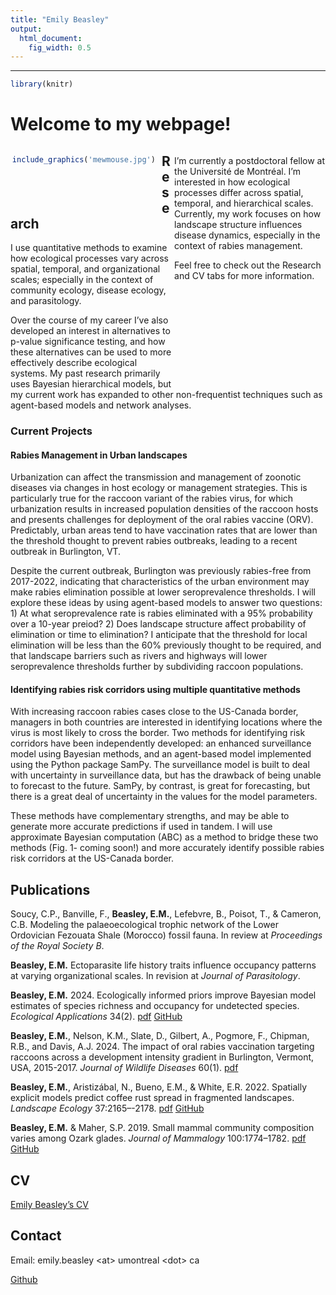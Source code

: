 ```yaml
---
title: "Emily Beasley"
output:
  html_document:
    fig_width: 0.5
---
```


----

```r
library(knitr)
```

# Welcome to my webpage! 
<style>
.column-left{
  float: left;
  width: 48%;
  text-align: center;
}
.column-right{
  float: right;
  width: 48%;
  text-align: left;
}
</style>

<div class = "column-left">
```r
include_graphics('mewmouse.jpg') 
```
<br>
<br>
<br>
</div>

<div class = "column-right">
I’m currently a postdoctoral fellow at the Universit&#233; de Montr&#233;al. I’m interested in how ecological processes differ across spatial, temporal, and hierarchical scales. Currently, my work focuses on how landscape structure influences disease dynamics, especially in the context of rabies management. 
  
Feel free to check out the Research and CV tabs for more information.
<br>
<br>
<br>
<br>
<br>
<br>
<br>
<br>
<br>
<br>
</div>  
  
  
  
## Research  

I use quantitative methods to examine how ecological processes vary across spatial, temporal, and organizational scales; especially in the context of community ecology, disease ecology, and parasitology. 

Over the course of my career I've also developed an interest in alternatives to p-value significance testing, and how these alternatives can be used to more effectively describe ecological systems. My past research primarily uses Bayesian hierarchical models, but my current work has expanded to other non-frequentist techniques such as agent-based models and network analyses. 

### Current Projects

#### Rabies Management in Urban landscapes

Urbanization can affect the transmission and management of zoonotic diseases via changes in host ecology or management strategies. This is particularly true for the raccoon variant of the rabies virus, for which urbanization results in increased population densities of the raccoon hosts and presents challenges for deployment of the oral rabies vaccine (ORV). Predictably, urban areas tend to have vaccination rates that are lower than the threshold thought to prevent rabies outbreaks, leading to a recent outbreak in Burlington, VT.

Despite the current outbreak, Burlington was previously rabies-free from 2017-2022, indicating that characteristics of the urban environment may make rabies elimination possible at lower seroprevalence thresholds. I will explore these ideas by using agent-based models to answer two questions: 1) At what seroprevalence rate is rabies eliminated with a 95% probability over a 10-year preiod? 2) Does landscape structure affect probability of elimination or time to elimination? I anticipate that the threshold for local elimination will be less than the 60% previously thought to be required, and that landscape barriers such as rivers and highways will lower seroprevalence thresholds further by subdividing raccoon populations.

#### Identifying rabies risk corridors using multiple quantitative methods

With increasing raccoon rabies cases close to the US-Canada border, managers in both countries are interested in identifying locations where the virus is most likely to cross the border. Two methods for identifying risk corridors have been independently developed: an enhanced surveillance model using Bayesian methods, and an agent-based model implemented using the Python package SamPy. The surveillance model is built to deal with uncertainty in surveillance data, but has the drawback of being unable to forecast to the future. SamPy, by contrast, is great for forecasting, but there is a great deal of uncertainty in the values for the model parameters.

These methods have complementary strengths, and may be able to generate more accurate predictions if used in tandem. I will use approximate Bayesian computation (ABC) as a method to bridge these two methods (Fig. 1- coming soon!) and more accurately identify possible rabies risk corridors at the US-Canada border.
  
## Publications  

Soucy, C.P., Banville, F., **Beasley, E.M.**, Lefebvre, B., Poisot, T., & Cameron, C.B. Modeling the palaeoecological trophic network of the Lower Ordovician Fezouata Shale (Morocco) fossil fauna. In review at *Proceedings of the Royal Society B*.

**Beasley, E.M.** Ectoparasite life history traits influence occupancy patterns at varying organizational scales. In revision at *Journal of Parasitology*.  

**Beasley, E.M.** 2024. Ecologically informed priors improve Bayesian model estimates of species richness and occupancy for undetected species. *Ecological Applications* 34(2). [pdf](EAP2024_Beasley.pdf) [GitHub](https://github.com/Beasley015/Beasley2023_Ecologically_informed_priors_undetected_species)

**Beasley, E.M.**, Nelson, K.M., Slate, D., Gilbert, A., Pogmore, F., Chipman, R.B., and Davis, A.J. 2024. The impact of oral rabies vaccination targeting raccoons across a development intensity gradient in Burlington, Vermont, USA, 2015-2017. *Journal of Wildlife Diseases* 60(1). [pdf](Beasley_etal_2023_rabies.pdf)

**Beasley, E.M.**, Aristiz&#225;bal, N., Bueno, E.M., & White, E.R. 2022. Spatially explicit models predict coffee rust spread in fragmented landscapes. *Landscape Ecology* 37:2165–-2178. [pdf](Beasley_etal_2022_coffee_rust.pdf) [GitHub](https://github.com/Beasley015/QuestCoffeeRustLandscape)

**Beasley, E.M.** & Maher, S.P. 2019. Small mammal community composition varies among Ozark glades. *Journal of Mammalogy* 100:1774--1782. [pdf](BeasleyMaher2019.pdf) [GitHub](https://github.com/Beasley015/Beasley-Maher2019_Small_Mammal_Community_Ozark)
  
## CV

[Emily Beasley's CV](Beasley_CV.pdf)

## Contact

Email: emily.beasley \<at\> umontreal \<dot\> ca

[Github](https://github.com/beasley015)
